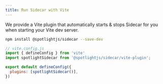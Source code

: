 ```yaml
---
title: Run Sidecar with Vite
---
```


We provide a Vite plugin that automatically starts & stops Sidecar for you when starting your Vite dev server.

```sh
npm install @spotlightjs/sidecar --save-dev
```

```js
// vite.config.js
import { defineConfig } from 'vite'
import spotlightSidecar from '@spotlightjs/sidecar/vite-plugin';

export default defineConfig({
  plugins: [spotlightSidecar()],
})
```